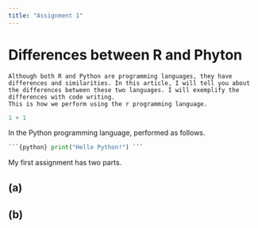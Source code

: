 ```yaml
---
title: "Assignment 1"
---
```


# Differences between R and Phyton

```         
Although both R and Python are programming languages, they have differences and similarities. In this article, I will tell you about the differences between these two languages. I will exemplify the differences with code writing.
This is how we perform using the r programming language.
```

```r

1 + 1
```

In the Python programming language, performed as follows.

``` python
```{python} print("Hello Python!") ```
```

My first assignment has two parts.

## (a)

## (b)
